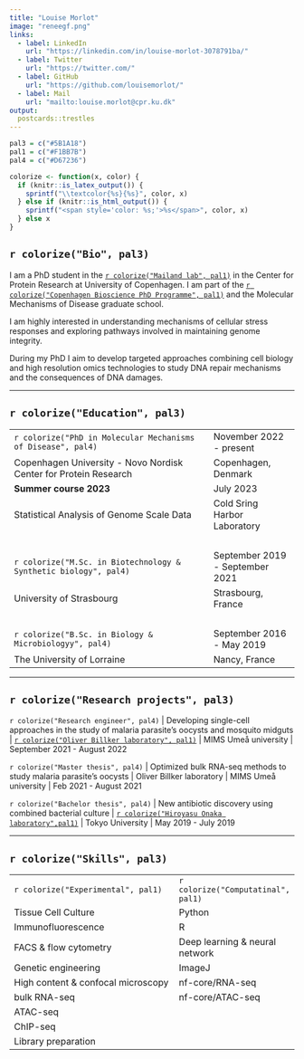 ```yaml
---
title: "Louise Morlot"
image: "reneegf.png"
links:
  - label: LinkedIn
    url: "https://linkedin.com/in/louise-morlot-3078791ba/"
  - label: Twitter
    url: "https://twitter.com/"
  - label: GitHub
    url: "https://github.com/louisemorlot/"
  - label: Mail
    url: "mailto:louise.morlot@cpr.ku.dk"
output:
  postcards::trestles
---
```


```r
pal3 = c("#5B1A18")
pal1 = c("#F1BB7B")
pal4 = c("#D67236")

colorize <- function(x, color) {
  if (knitr::is_latex_output()) {
    sprintf("\\textcolor{%s}{%s}", color, x)
  } else if (knitr::is_html_output()) {
    sprintf("<span style='color: %s;'>%s</span>", color, x)
  } else x
}
```


## `r colorize("Bio", pal3)`

I am a PhD student in the [`r colorize("Mailand lab", pal1)`](https://www.cpr.ku.dk/research/proteinsignaling/mailand/) in the Center for Protein Research at University of
Copenhagen. I am part of the [`r colorize("Copenhagen Bioscience PhD Programme", pal1)`](https://cphbiosciencephd.org/) and the Molecular Mechanisms of Disease graduate school.

I am highly interested in understanding mechanisms of cellular stress responses and exploring pathways involved in maintaining genome integrity. 

During my PhD I aim to develop targeted approaches combining cell biology and high resolution omics technologies to study DNA repair mechanisms and the consequences of DNA damages. 

---

## `r colorize("Education", pal3)`
|  |  |
|:------------------------------------------------|:--------------------|
| `r colorize("PhD in Molecular Mechanisms of Disease", pal4)` | November 2022 - present |
Copenhagen University - Novo Nordisk Center for Protein Research | Copenhagen, Denmark |
| **Summer course 2023** | July 2023 |
| Statistical Analysis of Genome Scale Data | Cold Sring Harbor Laboratory |
|<br>|   |
| `r colorize("M.Sc. in Biotechnology & Synthetic biology", pal4)` | September 2019 - September 2021 |
|University of Strasbourg | Strasbourg, France |
|<br>|   |
| `r colorize("B.Sc. in Biology & Microbiologyy", pal4)` | September 2016 - May 2019 |
| The University of Lorraine | Nancy, France ||

---

## `r colorize("Research projects", pal3)`

`r colorize("Research engineer", pal4)` | Developing single-cell approaches in the study of malaria parasite's oocysts and mosquito midguts | [`r colorize("Oliver Billker laboratory", pal1)`](https://billkerlab.org/) | MIMS Umeå university | September 2021 - August 2022

`r colorize("Master thesis", pal4)` | Optimized bulk RNA-seq methods to study malaria parasite's oocysts | Oliver Billker laboratory | MIMS Umeå university | Feb 2021 - August 2021

`r colorize("Bachelor thesis", pal4)` | New antibiotic discovery using combined bacterial culture | [`r colorize("Hiroyasu Onaka laboratory",pal1)`](http://microbial-potential.bt.a.u-tokyo.ac.jp/en/) | Tokyo University | May 2019 - July 2019 

---

## `r colorize("Skills", pal3)`

|  |  |
|:------------------------------------------------|:--------------------|
| `r colorize("Experimental", pal1)` | `r colorize("Computatinal", pal1)` |
| Tissue Cell Culture | Python |
| Immunofluorescence | R |
| FACS & flow cytometry | Deep learning & neural network |
| Genetic engineering | ImageJ |
| High content & confocal microscopy | nf-core/RNA-seq |
| bulk RNA-seq | nf-core/ATAC-seq | 
| ATAC-seq | |
| ChIP-seq | | 
| Library preparation | ||